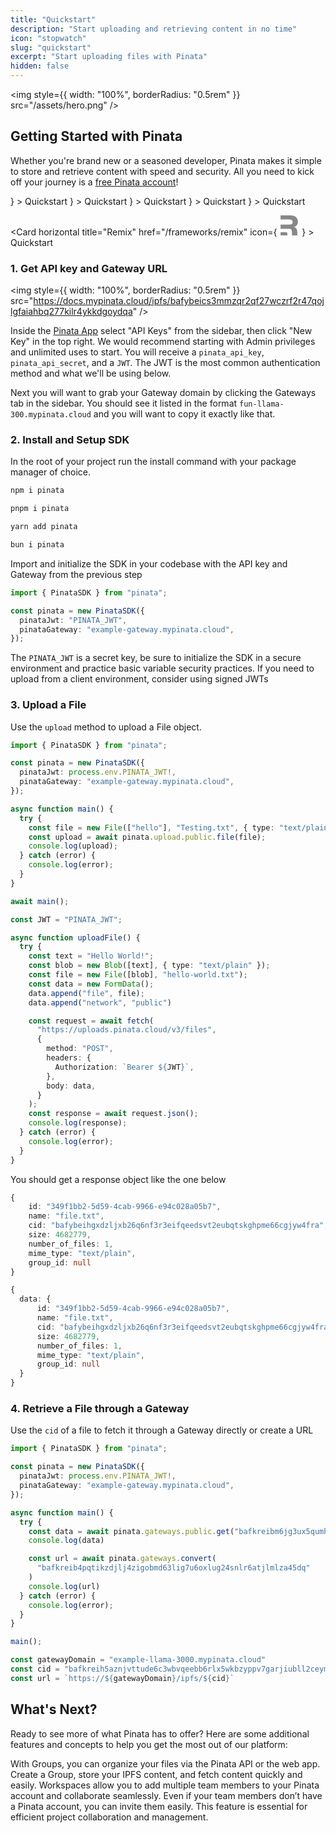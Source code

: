 ```yaml
---
title: "Quickstart"
description: "Start uploading and retrieving content in no time"
icon: "stopwatch"
slug: "quickstart"
excerpt: "Start uploading files with Pinata"
hidden: false
---
```


<img
  style={{ width: "100%", borderRadius: "0.5rem" }}
  src="/assets/hero.png"
/>

## Getting Started with Pinata

Whether you're brand new or a seasoned developer, Pinata makes it simple to store and retrieve content with speed and security. All you need to kick off your journey is a [free Pinata account](https://app.pinata.cloud/register)!

<CardGroup cols={3}>
  <Card
    horizontal
    title="Next.Js"
    href="/frameworks/next-js"
    icon={
    <svg width="800px" height="800px" class="h-6 w-6" viewBox="0 0 256 256" version="1.1" xmlns="http://www.w3.org/2000/svg" xmlns:xlink="http://www.w3.org/1999/xlink" preserveAspectRatio="xMidYMid"><g><path d="M119.616813,0.0688905149 C119.066276,0.118932037 117.314565,0.294077364 115.738025,0.419181169 C79.3775171,3.69690087 45.3192571,23.3131775 23.7481916,53.4631946 C11.7364614,70.2271045 4.05395894,89.2428829 1.15112414,109.384595 C0.12512219,116.415429 0,118.492153 0,128.025062 C0,137.557972 0.12512219,139.634696 1.15112414,146.665529 C8.10791789,194.730411 42.3163245,235.11392 88.7116325,250.076335 C97.0197458,252.753556 105.778299,254.580072 115.738025,255.680985 C119.616813,256.106338 136.383187,256.106338 140.261975,255.680985 C157.453763,253.779407 172.017986,249.525878 186.382014,242.194795 C188.584164,241.068861 189.00958,240.768612 188.709286,240.518404 C188.509091,240.36828 179.124927,227.782837 167.86393,212.570214 L147.393939,184.922273 L121.743891,146.965779 C107.630108,126.098464 96.0187683,109.034305 95.9186706,109.034305 C95.8185728,109.009284 95.7184751,125.873277 95.6684262,146.465363 C95.5933529,182.52028 95.5683284,183.971484 95.1178886,184.82219 C94.4672532,186.048207 93.9667644,186.548623 92.915738,187.099079 C92.114956,187.499411 91.4142717,187.574474 87.6355816,187.574474 L83.3063539,187.574474 L82.1552297,186.848872 C81.4044966,186.373477 80.8539589,185.747958 80.4785924,185.022356 L79.9530792,183.896422 L80.0031281,133.729796 L80.0782014,83.5381493 L80.8539589,82.5623397 C81.25435,82.0369037 82.1051808,81.3613431 82.7057674,81.0360732 C83.7317693,80.535658 84.1321603,80.4856165 88.4613881,80.4856165 C93.5663734,80.4856165 94.4172043,80.6857826 95.7434995,82.1369867 C96.1188661,82.5373189 110.007429,103.454675 126.623656,128.650581 C143.239883,153.846488 165.962072,188.250034 177.122972,205.139048 L197.392766,235.839522 L198.418768,235.163961 C207.502639,229.259062 217.112023,220.852086 224.719453,212.09482 C240.910264,193.504394 251.345455,170.835585 254.848876,146.665529 C255.874878,139.634696 256,137.557972 256,128.025062 C256,118.492153 255.874878,116.415429 254.848876,109.384595 C247.892082,61.3197135 213.683675,20.9362052 167.288368,5.97379012 C159.105376,3.32158945 150.396872,1.49507389 140.637341,0.394160408 C138.234995,0.143952798 121.693842,-0.131275573 119.616813,0.0688905149 L119.616813,0.0688905149 Z M172.017986,77.4831252 C173.219159,78.0836234 174.195112,79.2345784 174.545455,80.435575 C174.74565,81.0861148 174.795699,94.9976579 174.74565,126.348671 L174.670577,171.336 L166.73783,159.17591 L158.780059,147.01582 L158.780059,114.313685 C158.780059,93.1711423 158.880156,81.2862808 159.030303,80.7108033 C159.430694,79.3096407 160.306549,78.2087272 161.507722,77.5581875 C162.533724,77.0327515 162.909091,76.98271 166.837928,76.98271 C170.541544,76.98271 171.19218,77.0327515 172.017986,77.4831252 Z"></path></g></svg>
    }
    >
    Quickstart
  </Card>
  <Card
    horizontal
    title="React"
    href="/frameworks/react"
    icon={
    <svg xmlns="http://www.w3.org/2000/svg" class="h-6 w-6" width="28" height="32" viewBox="0 0 256 256"><path fill="#00D8FF" d="M210.483 73.824a172 172 0 0 0-8.24-2.597c.465-1.9.893-3.777 1.273-5.621c6.238-30.281 2.16-54.676-11.769-62.708c-13.355-7.7-35.196.329-57.254 19.526a171 171 0 0 0-6.375 5.848a156 156 0 0 0-4.241-3.917C100.759 3.829 77.587-4.822 63.673 3.233C50.33 10.957 46.379 33.89 51.995 62.588a171 171 0 0 0 1.892 8.48c-3.28.932-6.445 1.924-9.474 2.98C17.309 83.498 0 98.307 0 113.668c0 15.865 18.582 31.778 46.812 41.427a146 146 0 0 0 6.921 2.165a168 168 0 0 0-2.01 9.138c-5.354 28.2-1.173 50.591 12.134 58.266c13.744 7.926 36.812-.22 59.273-19.855a146 146 0 0 0 5.342-4.923a168 168 0 0 0 6.92 6.314c21.758 18.722 43.246 26.282 56.54 18.586c13.731-7.949 18.194-32.003 12.4-61.268a145 145 0 0 0-1.535-6.842c1.62-.48 3.21-.974 4.76-1.488c29.348-9.723 48.443-25.443 48.443-41.52c0-15.417-17.868-30.326-45.517-39.844m-6.365 70.984q-2.102.694-4.3 1.345c-3.24-10.257-7.612-21.163-12.963-32.432c5.106-11 9.31-21.767 12.459-31.957c2.619.758 5.16 1.557 7.61 2.4c23.69 8.156 38.14 20.213 38.14 29.504c0 9.896-15.606 22.743-40.946 31.14m-10.514 20.834c2.562 12.94 2.927 24.64 1.23 33.787c-1.524 8.219-4.59 13.698-8.382 15.893c-8.067 4.67-25.32-1.4-43.927-17.412a157 157 0 0 1-6.437-5.87c7.214-7.889 14.423-17.06 21.459-27.246c12.376-1.098 24.068-2.894 34.671-5.345q.785 3.162 1.386 6.193M87.276 214.515c-7.882 2.783-14.16 2.863-17.955.675c-8.075-4.657-11.432-22.636-6.853-46.752a157 157 0 0 1 1.869-8.499c10.486 2.32 22.093 3.988 34.498 4.994c7.084 9.967 14.501 19.128 21.976 27.15a135 135 0 0 1-4.877 4.492c-9.933 8.682-19.886 14.842-28.658 17.94M50.35 144.747c-12.483-4.267-22.792-9.812-29.858-15.863c-6.35-5.437-9.555-10.836-9.555-15.216c0-9.322 13.897-21.212 37.076-29.293c2.813-.98 5.757-1.905 8.812-2.773c3.204 10.42 7.406 21.315 12.477 32.332c-5.137 11.18-9.399 22.249-12.634 32.792a135 135 0 0 1-6.318-1.979m12.378-84.26c-4.811-24.587-1.616-43.134 6.425-47.789c8.564-4.958 27.502 2.111 47.463 19.835a144 144 0 0 1 3.841 3.545c-7.438 7.987-14.787 17.08-21.808 26.988c-12.04 1.116-23.565 2.908-34.161 5.309a160 160 0 0 1-1.76-7.887m110.427 27.268a348 348 0 0 0-7.785-12.803c8.168 1.033 15.994 2.404 23.343 4.08c-2.206 7.072-4.956 14.465-8.193 22.045a381 381 0 0 0-7.365-13.322m-45.032-43.861c5.044 5.465 10.096 11.566 15.065 18.186a322 322 0 0 0-30.257-.006c4.974-6.559 10.069-12.652 15.192-18.18M82.802 87.83a323 323 0 0 0-7.227 13.238c-3.184-7.553-5.909-14.98-8.134-22.152c7.304-1.634 15.093-2.97 23.209-3.984a322 322 0 0 0-7.848 12.897m8.081 65.352c-8.385-.936-16.291-2.203-23.593-3.793c2.26-7.3 5.045-14.885 8.298-22.6a321 321 0 0 0 7.257 13.246c2.594 4.48 5.28 8.868 8.038 13.147m37.542 31.03c-5.184-5.592-10.354-11.779-15.403-18.433c4.902.192 9.899.29 14.978.29c5.218 0 10.376-.117 15.453-.343c-4.985 6.774-10.018 12.97-15.028 18.486m52.198-57.817c3.422 7.8 6.306 15.345 8.596 22.52c-7.422 1.694-15.436 3.058-23.88 4.071a382 382 0 0 0 7.859-13.026a347 347 0 0 0 7.425-13.565m-16.898 8.101a359 359 0 0 1-12.281 19.815a329 329 0 0 1-23.444.823c-7.967 0-15.716-.248-23.178-.732a310 310 0 0 1-12.513-19.846h.001a307 307 0 0 1-10.923-20.627a310 310 0 0 1 10.89-20.637l-.001.001a307 307 0 0 1 12.413-19.761c7.613-.576 15.42-.876 23.31-.876H128c7.926 0 15.743.303 23.354.883a329 329 0 0 1 12.335 19.695a359 359 0 0 1 11.036 20.54a330 330 0 0 1-11 20.722m22.56-122.124c8.572 4.944 11.906 24.881 6.52 51.026q-.518 2.504-1.15 5.09c-10.622-2.452-22.155-4.275-34.23-5.408c-7.034-10.017-14.323-19.124-21.64-27.008a161 161 0 0 1 5.888-5.4c18.9-16.447 36.564-22.941 44.612-18.3M128 90.808c12.625 0 22.86 10.235 22.86 22.86s-10.235 22.86-22.86 22.86s-22.86-10.235-22.86-22.86s10.235-22.86 22.86-22.86"/></svg>
    }
  >
    Quickstart
  </Card>
  <Card
    horizontal
    title="Node.js"
    href="/frameworks/node-js"
    icon={
    <svg class="h-6 w-6" height="289" preserveAspectRatio="xMidYMid" viewBox="0 0 256 289" width="256" xmlns="http://www.w3.org/2000/svg"><path d="m127.999999 288.463771c-3.975155 0-7.6853-1.060043-11.130435-2.915115l-35.2463756-20.935818c-5.3002084-2.915114-2.650103-3.975156-1.0600426-4.505177 7.1552801-2.385091 8.4803317-2.915114 15.900623-7.15528.7950291-.53002 1.8550717-.265009 2.650103.265011l27.0310552 16.165632c1.060043.530021 2.385094.530021 3.180126 0l105.739129-61.21739c1.060043-.530023 1.590063-1.590063 1.590063-2.915115v-122.1697723c0-1.3250538-.53002-2.3850941-1.590063-2.9151143l-105.739129-60.9523818c-1.060043-.5300201-2.385094-.5300201-3.180126 0l-105.7391316 60.9523818c-1.0600403.5300202-1.5900605 1.8550717-1.5900605 2.9151143v122.1697723c0 1.060041.5300202 2.385092 1.5900605 2.915115l28.8861293 16.695652c15.6356117 7.950309 25.4409949-1.325052 25.4409949-10.600415v-120.579712c0-1.5900605 1.3250515-3.1801232 3.1801232-3.1801232h13.5155288c1.5900627 0 3.1801232 1.3250515 3.1801232 3.1801232v120.579712c0 20.935818-11.3954436 33.126293-31.2712211 33.126293-6.0952375 0-10.8654235 0-24.3809523-6.625258l-27.8260867-15.90062c-6.89026889-3.975157-11.1304347-11.395446-11.1304347-19.345758v-122.1697723c0-7.9503092 4.24016581-15.3706005 11.1304347-19.3457551l105.7391293-61.21739308c6.62526-3.71014336 15.635612-3.71014336 22.260872 0l105.739129 61.21739308c6.890269 3.9751546 11.130435 11.3954459 11.130435 19.3457551v122.1697723c0 7.950312-4.240166 15.370601-11.130435 19.345758l-105.739129 61.21739c-3.445137 1.590063-7.420291 2.385095-11.130437 2.385095zm32.596275-84.008283c-46.376813 0-55.917185-21.200829-55.917185-39.221533 0-1.590062 1.325052-3.180123 3.180123-3.180123h13.78054c1.590061 0 2.915112 1.06004 2.915112 2.650103 2.120083 14.045549 8.215323 20.935818 36.306419 20.935818 22.260871 0 31.801243-5.035197 31.801243-16.960663 0-6.890269-2.650103-11.925466-37.366461-15.370601-28.886127-2.915114-46.90683-9.275363-46.90683-32.331263 0-21.4658385 18.020703-34.1863359 48.231884-34.1863359 33.921324 0 50.616976 11.6604571 52.737059 37.1014499 0 .795031-.265011 1.590063-.795031 2.385094-.53002.53002-1.325052 1.06004-2.120083 1.06004h-13.780538c-1.325051 0-2.650103-1.06004-2.915114-2.385092-3.180123-14.575569-11.395446-19.345757-33.126293-19.345757-24.380954 0-27.296066 8.480332-27.296066 14.84058 0 7.685301 3.445134 10.070395 36.306418 14.310561 32.596273 4.240165 47.966873 10.335403 47.966873 33.126292-.265011 23.320912-19.345755 36.57143-53.00207 36.57143z" fill="#539e43"></path></svg>
    }
    >
    Quickstart
  </Card>
  <Card
    horizontal
    title="Svelte"
    href="/frameworks/sveltekit"
    icon={
    <svg class="h-6 w-6" xmlns="http://www.w3.org/2000/svg" width="26.6" height="32" viewBox="0 0 256 308"><path fill="#FF3E00" d="M239.682 40.707C211.113-.182 154.69-12.301 113.895 13.69L42.247 59.356a82.2 82.2 0 0 0-37.135 55.056a86.57 86.57 0 0 0 8.536 55.576a82.4 82.4 0 0 0-12.296 30.719a87.6 87.6 0 0 0 14.964 66.244c28.574 40.893 84.997 53.007 125.787 27.016l71.648-45.664a82.18 82.18 0 0 0 37.135-55.057a86.6 86.6 0 0 0-8.53-55.577a82.4 82.4 0 0 0 12.29-30.718a87.57 87.57 0 0 0-14.963-66.244"/><path fill="#FFF" d="M106.889 270.841c-23.102 6.007-47.497-3.036-61.103-22.648a52.7 52.7 0 0 1-9.003-39.85a50 50 0 0 1 1.713-6.693l1.35-4.115l3.671 2.697a92.5 92.5 0 0 0 28.036 14.007l2.663.808l-.245 2.659a16.07 16.07 0 0 0 2.89 10.656a17.14 17.14 0 0 0 18.397 6.828a15.8 15.8 0 0 0 4.403-1.935l71.67-45.672a14.92 14.92 0 0 0 6.734-9.977a15.92 15.92 0 0 0-2.713-12.011a17.16 17.16 0 0 0-18.404-6.832a15.8 15.8 0 0 0-4.396 1.933l-27.35 17.434a52.3 52.3 0 0 1-14.553 6.391c-23.101 6.007-47.497-3.036-61.101-22.649a52.68 52.68 0 0 1-9.004-39.849a49.43 49.43 0 0 1 22.34-33.114l71.664-45.677a52.2 52.2 0 0 1 14.563-6.398c23.101-6.007 47.497 3.036 61.101 22.648a52.7 52.7 0 0 1 9.004 39.85a51 51 0 0 1-1.713 6.692l-1.35 4.116l-3.67-2.693a92.4 92.4 0 0 0-28.037-14.013l-2.664-.809l.246-2.658a16.1 16.1 0 0 0-2.89-10.656a17.14 17.14 0 0 0-18.398-6.828a15.8 15.8 0 0 0-4.402 1.935l-71.67 45.674a14.9 14.9 0 0 0-6.73 9.975a15.9 15.9 0 0 0 2.709 12.012a17.16 17.16 0 0 0 18.404 6.832a15.8 15.8 0 0 0 4.402-1.935l27.345-17.427a52.2 52.2 0 0 1 14.552-6.397c23.101-6.006 47.497 3.037 61.102 22.65a52.68 52.68 0 0 1 9.003 39.848a49.45 49.45 0 0 1-22.34 33.12l-71.664 45.673a52.2 52.2 0 0 1-14.563 6.398"/></svg>
    }
    >
    Quickstart
    </Card>
    <Card
      horizontal
      title="Astro"
      href="/frameworks/astro"
      icon={
      <svg class="h-7 w-7" xmlns="http://www.w3.org/2000/svg" width="32" height="32" viewBox="0 0 32 32"><path fill="url(#vscodeIconsFileTypeAstro0)" d="M11.025 20.499c-.532 1.75-.154 4.184 1.105 5.331v-.042l.042-.112c.154-.741.756-1.203 1.526-1.175c.713.014 1.12.392 1.217 1.217c.042.308.042.616.056.938v.098c0 .7.196 1.371.588 1.959c.35.56.84.993 1.497 1.287l-.028-.056l-.028-.112c-.49-1.469-.14-2.49 1.147-3.358l.392-.266l.868-.573a4.25 4.25 0 0 0 1.791-3.037c.07-.532 0-1.05-.154-1.553l-.21.14c-1.945 1.035-4.17 1.4-6.325.98c-1.301-.197-2.56-.56-3.498-1.652z"/><path fill="#fff" d="M4.925 20.191s3.736-1.82 7.486-1.82l2.84-8.759c.098-.42.406-.7.756-.7s.644.28.756.714l2.826 8.746c4.45 0 7.487 1.82 7.487 1.82L20.709 2.84c-.168-.518-.49-.84-.896-.84h-7.612c-.406 0-.7.322-.896.84z"/><defs><linearGradient id="vscodeIconsFileTypeAstro0" x1="8.19" x2="16.91" y1="23" y2="18.89" gradientTransform="translate(-.673 -2.198)scale(1.3993)" gradientUnits="userSpaceOnUse"><stop offset="0" stop-color="#D83333"/><stop offset="1" stop-color="#F041FF"/></linearGradient></defs></svg>
      }
      >
      Quickstart
      </Card>

  <Card
    horizontal
    title="Remix"
    href="/frameworks/remix"
    icon={
    <svg class="h-6 w-6" xmlns="http://www.w3.org/2000/svg" width="32" height="32" viewBox="0 0 24 24"><path fill="#888888" d="M21.511 18.508c.216 2.773.216 4.073.216 5.492H15.31c0-.309.006-.592.011-.878c.018-.892.036-1.821-.109-3.698c-.19-2.747-1.374-3.358-3.55-3.358H1.574v-5H11.97c2.748 0 4.122-.835 4.122-3.049c0-1.946-1.374-3.125-4.122-3.125H1.573V0h11.541c6.221 0 9.313 2.938 9.313 7.632c0 3.511-2.176 5.8-5.114 6.182c2.48.497 3.93 1.909 4.198 4.694M1.573 24v-3.727h6.784c1.133 0 1.379.84 1.379 1.342V24Z"/></svg>
    }
    >
    Quickstart
    </Card>

</CardGroup>

### 1. Get API key and Gateway URL

<img
  style={{ width: "100%", borderRadius: "0.5rem" }}
  src="https://docs.mypinata.cloud/ipfs/bafybeics3mmzqr2qf27wczrf2r47qojlgfaiahbq277kilr4ykkdgoydqa"
/>

Inside the [Pinata App](https://app.pinata.cloud) select "API Keys" from the sidebar, then click "New Key" in the top right. We would recommend starting with Admin privileges and unlimited uses to start. You will receive a `pinata_api_key`, `pinata_api_secret`, and a `JWT`. The JWT is the most common authentication method and what we'll be using below.

Next you will want to grab your Gateway domain by clicking the Gateways tab in the sidebar. You should see it listed in the format `fun-llama-300.mypinata.cloud` and you will want to copy it exactly like that.

### 2. Install and Setup SDK

In the root of your project run the install command with your package manager of choice.

<CodeGroup>

```bash npm
npm i pinata
```

```bash pnpm
pnpm i pinata
```

```bash yarn
yarn add pinata
```

```bash bun
bun i pinata
```

</CodeGroup>

Import and initialize the SDK in your codebase with the API key and Gateway from the previous step

```typescript
import { PinataSDK } from "pinata";

const pinata = new PinataSDK({
  pinataJwt: "PINATA_JWT",
  pinataGateway: "example-gateway.mypinata.cloud",
});
```

<Note>The `PINATA_JWT` is a secret key, be sure to initialize the SDK in a secure environment and practice basic variable security practices. If you need to upload from a client environment, consider using signed JWTs</Note>


### 3. Upload a File

Use the `upload` method to upload a File object.

<CodeGroup>

```typescript SDK
import { PinataSDK } from "pinata";

const pinata = new PinataSDK({
  pinataJwt: process.env.PINATA_JWT!,
  pinataGateway: "example-gateway.mypinata.cloud",
});

async function main() {
  try {
    const file = new File(["hello"], "Testing.txt", { type: "text/plain" });
    const upload = await pinata.upload.public.file(file);
    console.log(upload);
  } catch (error) {
    console.log(error);
  }
}

await main();
```

```typescript API
const JWT = "PINATA_JWT";

async function uploadFile() {
  try {
    const text = "Hello World!";
    const blob = new Blob([text], { type: "text/plain" });
    const file = new File([blob], "hello-world.txt");
    const data = new FormData();
    data.append("file", file);
    data.append("network", "public")

    const request = await fetch(
      "https://uploads.pinata.cloud/v3/files",
      {
        method: "POST",
        headers: {
          Authorization: `Bearer ${JWT}`,
        },
        body: data,
      }
    );
    const response = await request.json();
    console.log(response);
  } catch (error) {
    console.log(error);
  }
}
```
</CodeGroup>

You should get a response object like the one below

<CodeGroup>

```typescript SDK
{
    id: "349f1bb2-5d59-4cab-9966-e94c028a05b7",
    name: "file.txt",
    cid: "bafybeihgxdzljxb26q6nf3r3eifqeedsvt2eubqtskghpme66cgjyw4fra",
    size: 4682779,
    number_of_files: 1,
    mime_type: "text/plain",
    group_id: null
}
```

```typescript API
{
  data: {
      id: "349f1bb2-5d59-4cab-9966-e94c028a05b7",
      name: "file.txt",
      cid: "bafybeihgxdzljxb26q6nf3r3eifqeedsvt2eubqtskghpme66cgjyw4fra",
      size: 4682779,
      number_of_files: 1,
      mime_type: "text/plain",
      group_id: null
  }
}
```

</CodeGroup>

### 4. Retrieve a File through a Gateway

Use the `cid` of a file to fetch it through a Gateway directly or create a URL

<CodeGroup>

```typescript SDK
import { PinataSDK } from "pinata";

const pinata = new PinataSDK({
  pinataJwt: process.env.PINATA_JWT!,
  pinataGateway: "example-gateway.mypinata.cloud",
});

async function main() {
  try {
    const data = await pinata.gateways.public.get("bafkreibm6jg3ux5qumhcn2b3flc3tyu6dmlb4xa7u5bf44yegnrjhc4yeq");
    console.log(data)

    const url = await pinata.gateways.convert(
      "bafkreib4pqtikzdjlj4zigobmd63lig7u6oxlug24snlr6atjlmlza45dq"
    )
    console.log(url)
  } catch (error) {
    console.log(error);
  }
}

main();
```

```typescript API
const gatewayDomain = "example-llama-3000.mypinata.cloud"
const cid = "bafkreih5aznjvttude6c3wbvqeebb6rlx5wkbzyppv7garjiubll2ceym4"
const url = `https://${gatewayDomain}/ipfs/${cid}`
```

</CodeGroup>

## What's Next?

Ready to see more of what Pinata has to offer? Here are some additional features and concepts to help you get the most out of our platform:

<CardGroup cols={2}>
  <Card title="Groups" icon="cabinet-filing" color="#00cc92" href="https://docs.pinata.cloud/files/groups">
With Groups, you can organize your files via the Pinata API or the web app. Create a Group, store your IPFS content, and fetch content quickly and easily.
  </Card>
  <Card title="Workspaces" icon="people-group" color="#00cc92" href="https://docs.pinata.cloud/account-management/workspaces">
  Workspaces allow you to add multiple team members to your Pinata account and collaborate seamlessly. Even if your team members don’t have a Pinata account, you can invite them easily. This feature is essential for efficient project collaboration and management.
  </Card>

</CardGroup>
